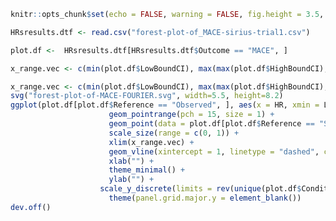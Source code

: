 
```r
knitr::opts_chunk$set(echo = FALSE, warning = FALSE, fig.height = 3.5, fig.width = 4)
```

```r
HRsresults.dtf <- read.csv("forest-plot-of_MACE-sirius-trial1.csv")

plot.df <-  HRsresults.dtf[HRsresults.dtf$Outcome == "MACE", ]

x_range.vec <- c(min(plot.df$LowBoundCI), max(max(plot.df$HighBoundCI), 1))

x_range.vec <- c(min(plot.df$LowBoundCI), max(max(plot.df$HighBoundCI), 1))
svg("forest-plot-of-MACE-FOURIER.svg", width=5.5, height=8.2)
ggplot(plot.df[plot.df$Reference == "Observed", ], aes(x = HR, xmin = LowBoundCI, xmax = HighBoundCI, y = Condition)) +
                      geom_pointrange(pch = 15, size = 1) +
                      geom_point(data = plot.df[plot.df$Reference == "Simulated", ], color = "#f2b723", fill="#f2b723", pch = 25, size = 3, stroke = 1) +
                      scale_size(range = c(0, 1)) +
                      xlim(x_range.vec) +
                      geom_vline(xintercept = 1, linetype = "dashed", color = "black", lwd=1.5) +
                      xlab("") +
                      theme_minimal() +
                      ylab("") +
                    scale_y_discrete(limits = rev(unique(plot.df$Condition))) +
                      theme(panel.grid.major.y = element_blank())
dev.off()
```